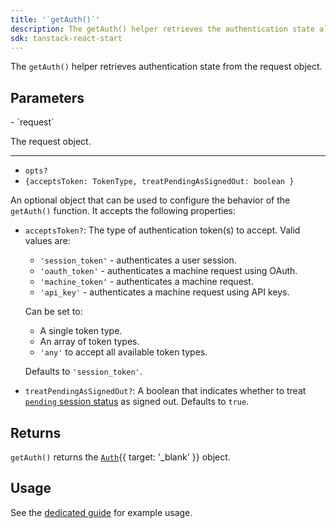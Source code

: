 ```yaml
---
title: '`getAuth()`'
description: The getAuth() helper retrieves the authentication state allowing you to protect your API routes or gather relevant data.
sdk: tanstack-react-start
---
```


The `getAuth()` helper retrieves authentication state from the request object.

## Parameters

<Properties>
  - `request`

  The request object.

  ---

  - `opts?`
  - `{acceptsToken: TokenType, treatPendingAsSignedOut: boolean }`

  An optional object that can be used to configure the behavior of the `getAuth()` function. It accepts the following properties:

  - `acceptsToken?`: The type of authentication token(s) to accept. Valid values are:

    - `'session_token'` - authenticates a user session.
    - `'oauth_token'` - authenticates a machine request using OAuth.
    - `'machine_token'` - authenticates a machine request.
    - `'api_key'` - authenticates a machine request using API keys.

    Can be set to:

    - A single token type.
    - An array of token types.
    - `'any'` to accept all available token types.

    Defaults to `'session_token'`.

  - `treatPendingAsSignedOut?`: A boolean that indicates whether to treat [`pending` session status](/docs/references/javascript/types/session-status#properties) as signed out. Defaults to `true`.
</Properties>

## Returns

`getAuth()` returns the [`Auth`](/docs/references/backend/types/auth-object){{ target: '_blank' }} object.

## Usage

See the [dedicated guide](/docs/tanstack-react-start/guides/users/reading#server-side) for example usage.
